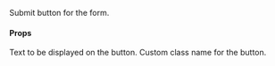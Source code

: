 Submit button for the form.

#### Props

<ResponseField name="text" type="string">
  Text to be displayed on the button.
</ResponseField>

<ResponseField name="classname" type="string">
  Custom class name for the button.
</ResponseField>
